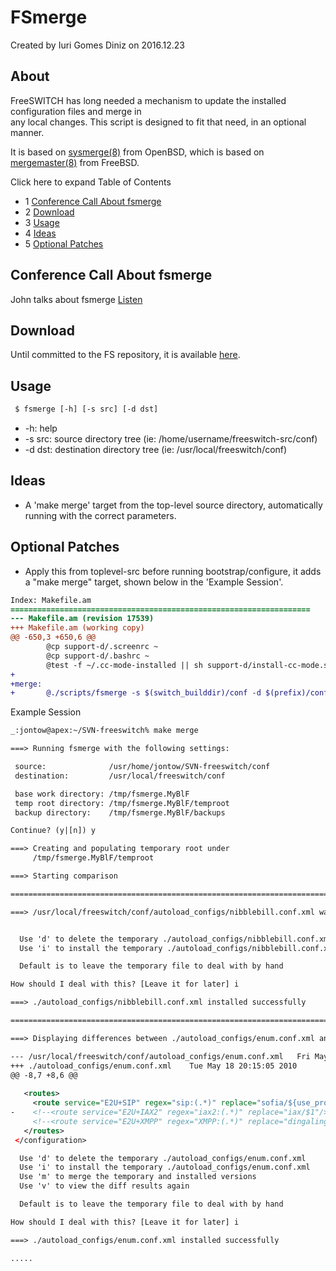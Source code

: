 
# FSmerge 

 Created by  Iuri Gomes Diniz on 2016.12.23

## About

FreeSWITCH has long needed a mechanism to update the installed configuration files and merge in  
any local changes. This script is designed to fit that need, in an optional manner.

It is based on [sysmerge(8)](http://www.openbsd.org/cgi-bin/man.cgi?query=sysmerge&apropos=0&sektion=0&manpath=OpenBSD+Current&arch=i386&format=html) from OpenBSD, which is based on [mergemaster(8)](http://www.freebsd.org/cgi/man.cgi?query=mergemaster&apropos=0&sektion=0&manpath=FreeBSD+8.0-RELEASE&format=html) from FreeBSD.

Click here to expand Table of Contents

* 1 [Conference Call About fsmerge](#conference-call-about-fsmerge)
* 2 [Download](#download)
* 3 [Usage](#usage)
* 4 [Ideas](#ideas)
* 5 [Optional Patches](#optional-patches)

## Conference Call About fsmerge

John talks about fsmerge [Listen](http://www.voicenetwork.ca/freeswitch/fsmerge/johntow%5Ffsmerge.mp3)

## Download

Until committed to the FS repository, it is available [here](http://svn.slic.com/ext/jontow/freeswitch/misc/fsmerge).

## Usage

```xml
 $ fsmerge [-h] [-s src] [-d dst]
```

* \-h: help
* \-s src: source directory tree (ie: /home/username/freeswitch-src/conf)
* \-d dst: destination directory tree (ie: /usr/local/freeswitch/conf)

## Ideas

* A 'make merge' target from the top-level source directory, automatically running with the correct parameters.

## Optional Patches

* Apply this from toplevel-src before running bootstrap/configure, it adds a "make merge" target, shown below in the 'Example Session'.

```diff
Index: Makefile.am
===================================================================
--- Makefile.am (revision 17539)
+++ Makefile.am (working copy)
@@ -650,3 +650,6 @@
        @cp support-d/.screenrc ~
        @cp support-d/.bashrc ~
        @test -f ~/.cc-mode-installed || sh support-d/install-cc-mode.sh && touch ~/.cc-mode-installed
+
+merge:
+       @./scripts/fsmerge -s $(switch_builddir)/conf -d $(prefix)/conf
```

Example Session

```xml
_:jontow@apex:~/SVN-freeswitch% make merge

===> Running fsmerge with the following settings:

 source:              /usr/home/jontow/SVN-freeswitch/conf
 destination:         /usr/local/freeswitch/conf

 base work directory: /tmp/fsmerge.MyBlF
 temp root directory: /tmp/fsmerge.MyBlF/temproot
 backup directory:    /tmp/fsmerge.MyBlF/backups

Continue? (y|[n]) y

===> Creating and populating temporary root under
     /tmp/fsmerge.MyBlF/temproot

===> Starting comparison

========================================================================

===> /usr/local/freeswitch/conf/autoload_configs/nibblebill.conf.xml was not found on the target system


  Use 'd' to delete the temporary ./autoload_configs/nibblebill.conf.xml
  Use 'i' to install the temporary ./autoload_configs/nibblebill.conf.xml

  Default is to leave the temporary file to deal with by hand

How should I deal with this? [Leave it for later] i

===> ./autoload_configs/nibblebill.conf.xml installed successfully

========================================================================

===> Displaying differences between ./autoload_configs/enum.conf.xml and installed version:

--- /usr/local/freeswitch/conf/autoload_configs/enum.conf.xml   Fri May 22 14:03:22 2009
+++ ./autoload_configs/enum.conf.xml    Tue May 18 20:15:05 2010
@@ -8,7 +8,6 @@
 
   <routes>
     <route service="E2U+SIP" regex="sip:(.*)" replace="sofia/${use_profile}/$1"/>
-    <!--<route service="E2U+IAX2" regex="iax2:(.*)" replace="iax/$1"/>-->
     <!--<route service="E2U+XMPP" regex="XMPP:(.*)" replace="dingaling/$${xmpp_server_profile}/$1"/>-->
   </routes>
 </configuration>

  Use 'd' to delete the temporary ./autoload_configs/enum.conf.xml
  Use 'i' to install the temporary ./autoload_configs/enum.conf.xml
  Use 'm' to merge the temporary and installed versions
  Use 'v' to view the diff results again

  Default is to leave the temporary file to deal with by hand

How should I deal with this? [Leave it for later] i

===> ./autoload_configs/enum.conf.xml installed successfully

.....
```


